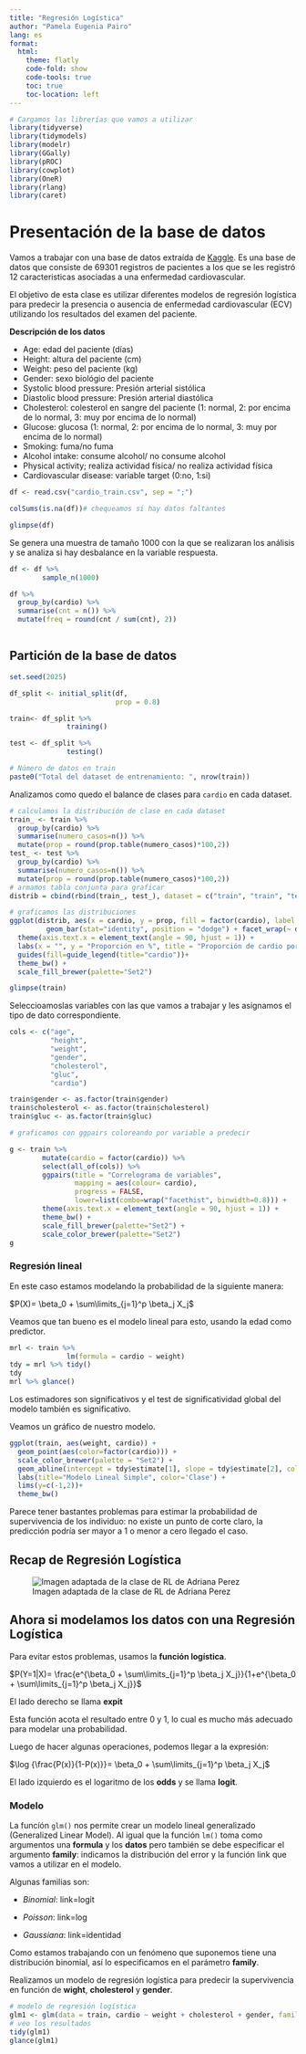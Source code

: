 ---
title: "Regresión Logística"
author: "Pamela Eugenia Pairo"
lang: es
format:
  html:
    theme: flatly
    code-fold: show
    code-tools: true
    toc: true
    toc-location: left
---

```{r, echo=TRUE, message=FALSE, warning=FALSE}
# Cargamos las librerías que vamos a utilizar
library(tidyverse)
library(tidymodels)
library(modelr)
library(GGally)
library(pROC)
library(cowplot)
library(OneR)
library(rlang)
library(caret)
```

# Presentación de la base de datos

Vamos a trabajar con una base de datos extraída de [Kaggle](https://www.kaggle.com/code/robinreni/cardiovascular-disease-eda-detailed/notebook). Es una base de datos que consiste de 69301 registros de pacientes a los que se les registró 12 caracteristicas asociadas a una enfermedad cardiovascular.

El objetivo de esta clase es utilizar diferentes modelos de regresión logística para predecir la presencia o ausencia de enfermedad cardiovascular (ECV) utilizando los resultados del examen del paciente.

**Descripción de los datos**

- Age: edad del paciente (días)
- Height: altura del paciente (cm)
- Weight: peso del paciente (kg)
- Gender: sexo biológio del paciente 
- Systolic blood pressure: Presión arterial sistólica
- Diastolic blood pressure: Presión arterial diastólica
- Cholesterol: colesterol en sangre del paciente (1: normal, 2: por encima de lo normal, 3: muy por encima de lo normal)
- Glucose: glucosa (1: normal, 2: por encima de lo normal, 3: muy por encima de lo normal)
- Smoking: fuma/no fuma
- Alcohol intake: consume alcohol/ no consume alcohol
- Physical activity; realiza actividad física/ no realiza actividad física
- Cardiovascular disease: variable target (0:no, 1:si)

```{r}
df <- read.csv("cardio_train.csv", sep = ";")

colSums(is.na(df))# chequeamos si hay datos faltantes
```

```{r}
glimpse(df)
```

Se genera una muestra de tamaño 1000 con la que se realizaran los análisis y se analiza si hay desbalance en la variable respuesta.

```{r}

df <- df %>% 
        sample_n(1000)

df %>%
  group_by(cardio) %>%
  summarise(cnt = n()) %>%
  mutate(freq = round(cnt / sum(cnt), 2))



```
## Partición de la base de datos

```{r}
set.seed(2025)

df_split <- initial_split(df,
                          prop = 0.8)

train<- df_split %>%
              training()

test <- df_split %>%
              testing()

# Número de datos en train
paste0("Total del dataset de entrenamiento: ", nrow(train))
```
Analizamos como quedo el balance de clases para `cardio` en cada dataset.

```{r}
# calculamos la distribución de clase en cada dataset
train_ <- train %>% 
  group_by(cardio) %>% 
  summarise(numero_casos=n()) %>%
  mutate(prop = round(prop.table(numero_casos)*100,2))
test_ <- test %>% 
  group_by(cardio) %>% 
  summarise(numero_casos=n()) %>%
  mutate(prop = round(prop.table(numero_casos)*100,2))
# armamos tabla conjunta para graficar
distrib = cbind(rbind(train_, test_), dataset = c("train", "train", "test", "test"))

# graficamos las distribuciones
ggplot(distrib, aes(x = cardio, y = prop, fill = factor(cardio), label = prop)) + 
         geom_bar(stat="identity", position = "dodge") + facet_wrap(~ dataset) +
  theme(axis.text.x = element_text(angle = 90, hjust = 1)) +
  labs(x = "", y = "Proporción en %", title = "Proporción de cardio por dataset") + 
  guides(fill=guide_legend(title="cardio"))+
  theme_bw() +
  scale_fill_brewer(palette="Set2")
```

```{r}
glimpse(train)
```
Seleccioamoslas variables con las que vamos a trabajar y les asignamos el tipo de dato correspondiente.

```{r}
cols <- c("age", 
          "height", 
          "weight", 
          "gender", 
          "cholesterol",
          "gluc",
          "cardio")

train$gender <- as.factor(train$gender)
train$cholesterol <- as.factor(train$cholesterol)
train$gluc <- as.factor(train$gluc)

```

```{r}

# graficamos con ggpairs coloreando por variable a predecir

g <- train %>% 
        mutate(cardio = factor(cardio)) %>%
        select(all_of(cols)) %>% 
        ggpairs(title = "Correlograma de variables",
                mapping = aes(colour= cardio),
                progress = FALSE, 
                lower=list(combo=wrap("facethist", binwidth=0.8))) +
        theme(axis.text.x = element_text(angle = 90, hjust = 1)) + 
        theme_bw() +
        scale_fill_brewer(palette="Set2") +
        scale_color_brewer(palette="Set2")
g
```

### Regresión lineal

En este caso estamos modelando la probabilidad de la siguiente manera: 

$P(X)= \beta_0 + \sum\limits_{j=1}^p \beta_j X_j$

Veamos que tan bueno es el modelo lineal para esto, usando la edad como predictor.

```{r}
mrl <- train %>% 
              lm(formula = cardio ~ weight) 
tdy = mrl %>% tidy() 
tdy
mrl %>% glance()
```

Los estimadores son significativos y el test de significatividad global del modelo también es significativo.

Veamos un gráfico de nuestro modelo.

```{r, echo=FALSE}
ggplot(train, aes(weight, cardio)) + 
  geom_point(aes(color=factor(cardio))) +
  scale_color_brewer(palette = "Set2") + 
  geom_abline(intercept = tdy$estimate[1], slope = tdy$estimate[2], color='forestgreen', size=2) + 
  labs(title="Modelo Lineal Simple", color='Clase') +
  lims(y=c(-1,2))+
  theme_bw()
```

Parece tener bastantes problemas para estimar la probabilidad de supervivencia de los individuo: no existe un punto de corte claro, la predicción podría ser mayor a 1 o menor a cero llegado el caso.

## Recap de Regresión Logística

![Imagen adaptada de la clase de RL de Adriana Perez](rl.png){}

## Ahora si modelamos los datos con una Regresión Logística

Para evitar estos problemas, usamos la **función logística**.

$P(Y=1|X)= \frac{e^{\beta_0 + \sum\limits_{j=1}^p \beta_j X_j}}{1+e^{\beta_0 + \sum\limits_{j=1}^p \beta_j X_j}}$

El lado derecho se llama **expit**

Esta función acota el resultado entre 0 y 1, lo cual es mucho más adecuado para modelar una probabilidad.

Luego de hacer algunas operaciones, podemos llegar a la expresión:

$\log {\frac{P(x)}{1-P(x)}}= \beta_0 + \sum\limits_{j=1}^p \beta_j X_j$

El lado izquierdo es el logaritmo de los **odds** y se llama **logit**.

### Modelo 

La funcíón `glm()` nos permite crear un modelo lineal generalizado (Generalized Linear Model). Al igual que la función `lm()` toma como argumentos una **formula** y los **datos** pero también se debe especificar el argumento **family**: indicamos la distribución del error y la función link que vamos a utilizar en el modelo. 

Algunas familias son:

* *Binomial*: link=logit

* *Poisson*: link=log

* *Gaussiana*: link=identidad

Como estamos trabajando con un fenómeno que suponemos tiene una distribución binomial, así lo especificamos en el parámetro **family**.

Realizamos un modelo de regresión logística para predecir la supervivencia en función de **wight**, **cholesterol** y **gender**. 

```{r}
# modelo de regresión logística 
glm1 <- glm(data = train, cardio ~ weight + cholesterol + gender, family = 'binomial')
# veo los resultados
tidy(glm1)
glance(glm1)
```
